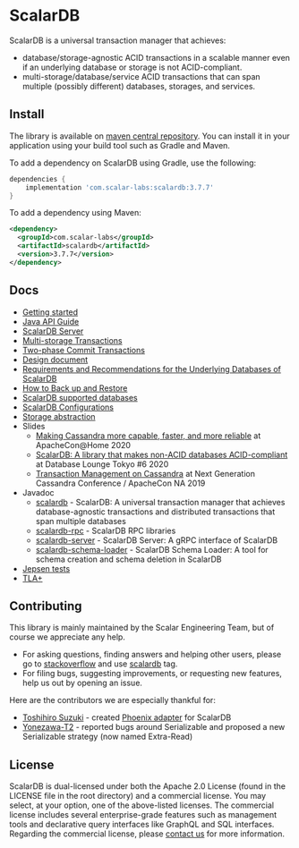 # ScalarDB

ScalarDB is a universal transaction manager that achieves:
- database/storage-agnostic ACID transactions in a scalable manner even if an underlying database or storage is not ACID-compliant.
- multi-storage/database/service ACID transactions that can span multiple (possibly different) databases, storages, and services.

## Install
The library is available on [maven central repository](https://mvnrepository.com/artifact/com.scalar-labs/scalardb).
You can install it in your application using your build tool such as Gradle and Maven. 

To add a dependency on ScalarDB using Gradle, use the following:
```gradle
dependencies {
    implementation 'com.scalar-labs:scalardb:3.7.7'
}
```

To add a dependency using Maven:
```xml
<dependency>
  <groupId>com.scalar-labs</groupId>
  <artifactId>scalardb</artifactId>
  <version>3.7.7</version>
</dependency>
```

## Docs
* [Getting started](getting-started-with-scalardb.mdx)
* [Java API Guide](api-guide.mdx)
* [ScalarDB Server](scalardb-server.mdx)
* [Multi-storage Transactions](multi-storage-transactions.mdx)
* [Two-phase Commit Transactions](two-phase-commit-transactions.mdx)
* [Design document](design.mdx)
* [Requirements and Recommendations for the Underlying Databases of ScalarDB](requirements.mdx)
* [How to Back up and Restore](backup-restore.mdx)
* [ScalarDB supported databases](scalardb-supported-databases.mdx)
* [ScalarDB Configurations](configurations.mdx)
* [Storage abstraction](storage-abstraction.mdx)
* Slides
    * [Making Cassandra more capable, faster, and more reliable](https://speakerdeck.com/scalar/making-cassandra-more-capable-faster-and-more-reliable-at-apachecon-at-home-2020) at ApacheCon@Home 2020
    * [ScalarDB: A library that makes non-ACID databases ACID-compliant](https://speakerdeck.com/scalar/scalar-db-a-library-that-makes-non-acid-databases-acid-compliant) at Database Lounge Tokyo #6 2020
    * [Transaction Management on Cassandra](https://speakerdeck.com/scalar/transaction-management-on-cassandra) at Next Generation Cassandra Conference / ApacheCon NA 2019
* Javadoc
    * [scalardb](https://javadoc.io/doc/com.scalar-labs/scalardb/latest/index.html) - ScalarDB: A universal transaction manager that achieves database-agnostic transactions and distributed transactions that span multiple databases
    * [scalardb-rpc](https://javadoc.io/doc/com.scalar-labs/scalardb-rpc/latest/index.html) - ScalarDB RPC libraries
    * [scalardb-server](https://javadoc.io/doc/com.scalar-labs/scalardb-server/latest/index.html) - ScalarDB Server: A gRPC interface of ScalarDB
    * [scalardb-schema-loader](https://javadoc.io/doc/com.scalar-labs/scalardb-schema-loader/latest/index.html) - ScalarDB Schema Loader: A tool for schema creation and schema deletion in ScalarDB
* [Jepsen tests](https://github.com/scalar-labs/scalar-jepsen)
* [TLA+](https://github.com/scalar-labs/scalardb/tree/master/tla+/consensus-commit)

## Contributing
This library is mainly maintained by the Scalar Engineering Team, but of course we appreciate any help.

* For asking questions, finding answers and helping other users, please go to [stackoverflow](https://stackoverflow.com/) and use [scalardb](https://stackoverflow.com/questions/tagged/scalardb) tag.
* For filing bugs, suggesting improvements, or requesting new features, help us out by opening an issue.

Here are the contributors we are especially thankful for:
- [Toshihiro Suzuki](https://github.com/brfrn169) - created [Phoenix adapter](https://github.com/scalar-labs/scalardb-phoenix) for ScalarDB
- [Yonezawa-T2](https://github.com/Yonezawa-T2) - reported bugs around Serializable and proposed a new Serializable strategy (now named Extra-Read)

## License
ScalarDB is dual-licensed under both the Apache 2.0 License (found in the LICENSE file in the root directory) and a commercial license.
You may select, at your option, one of the above-listed licenses.
The commercial license includes several enterprise-grade features such as management tools and declarative query interfaces like GraphQL and SQL interfaces.
Regarding the commercial license, please [contact us](https://scalar-labs.com/contact_us/) for more information.
